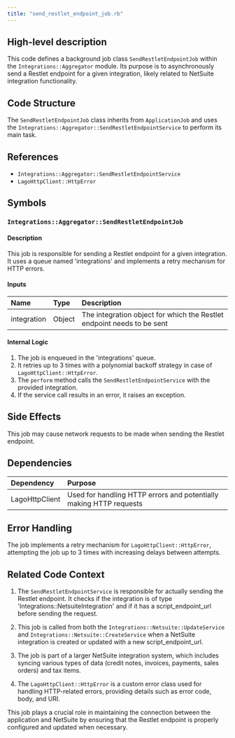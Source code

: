 ```yaml
---
title: "send_restlet_endpoint_job.rb"
---
```


## High-level description
This code defines a background job class `SendRestletEndpointJob` within the `Integrations::Aggregator` module. Its purpose is to asynchronously send a Restlet endpoint for a given integration, likely related to NetSuite integration functionality.

## Code Structure
The `SendRestletEndpointJob` class inherits from `ApplicationJob` and uses the `Integrations::Aggregator::SendRestletEndpointService` to perform its main task.

## References
- `Integrations::Aggregator::SendRestletEndpointService`
- `LagoHttpClient::HttpError`

## Symbols

### `Integrations::Aggregator::SendRestletEndpointJob`
#### Description
This job is responsible for sending a Restlet endpoint for a given integration. It uses a queue named 'integrations' and implements a retry mechanism for HTTP errors.

#### Inputs
| Name | Type | Description |
|:-----|:-----|:------------|
| integration | Object | The integration object for which the Restlet endpoint needs to be sent |

#### Internal Logic
1. The job is enqueued in the 'integrations' queue.
2. It retries up to 3 times with a polynomial backoff strategy in case of `LagoHttpClient::HttpError`.
3. The `perform` method calls the `SendRestletEndpointService` with the provided integration.
4. If the service call results in an error, it raises an exception.

## Side Effects
This job may cause network requests to be made when sending the Restlet endpoint.

## Dependencies
| Dependency | Purpose |
|:-----------|:--------|
| LagoHttpClient | Used for handling HTTP errors and potentially making HTTP requests |

## Error Handling
The job implements a retry mechanism for `LagoHttpClient::HttpError`, attempting the job up to 3 times with increasing delays between attempts.

## Related Code Context
1. The `SendRestletEndpointService` is responsible for actually sending the Restlet endpoint. It checks if the integration is of type 'Integrations::NetsuiteIntegration' and if it has a script_endpoint_url before sending the request.

2. This job is called from both the `Integrations::Netsuite::UpdateService` and `Integrations::Netsuite::CreateService` when a NetSuite integration is created or updated with a new script_endpoint_url.

3. The job is part of a larger NetSuite integration system, which includes syncing various types of data (credit notes, invoices, payments, sales orders) and tax items.

4. The `LagoHttpClient::HttpError` is a custom error class used for handling HTTP-related errors, providing details such as error code, body, and URI.

This job plays a crucial role in maintaining the connection between the application and NetSuite by ensuring that the Restlet endpoint is properly configured and updated when necessary.